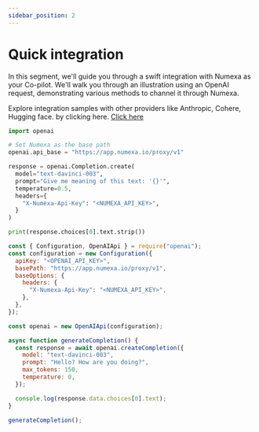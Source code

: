 ```yaml
---
sidebar_position: 2
---
```



# Quick integration

In this segment, we'll guide you through a swift integration with Numexa as your Co-pilot. We'll walk you through an illustration using an OpenAI request, demonstrating various methods to channel it through Numexa.

Explore integration samples with other providers like Anthropic, Cohere, Hugging face. by clicking here. [Click here](https://github.com/NumexaHQ)

<Tabs>

  <TabItem value="go" label="Python" default>

```python
import openai

# Set Numexa as the base path
openai.api_base = "https://app.numexa.io/proxy/v1"

response = openai.Completion.create(
  model="text-davinci-003",
  prompt="Give me meaning of this text: '{}'",
  temperature=0.5,
  headers={
    "X-Numexa-Api-Key": "<NUMEXA_API_KEY>",
  }
)

print(response.choices[0].text.strip())
```

  </TabItem>
  <TabItem value="js" label="NodeJS">

```js
const { Configuration, OpenAIApi } = require("openai");
const configuration = new Configuration({
  apiKey: "<OPENAI_API_KEY>",
  basePath: "https://app.numexa.io/proxy/v1",
  baseOptions: {
    headers: {
      "X-Numexa-Api-Key": "<NUMEXA_API_KEY>",
    },
  },
});

const openai = new OpenAIApi(configuration);

async function generateCompletion() {
  const response = await openai.createCompletion({
    model: "text-davinci-003",
    prompt: "Hello? How are you doing?",
    max_tokens: 150,
    temperature: 0,
  });

  console.log(response.data.choices[0].text);
}

generateCompletion();
```

  </TabItem>
</Tabs>
